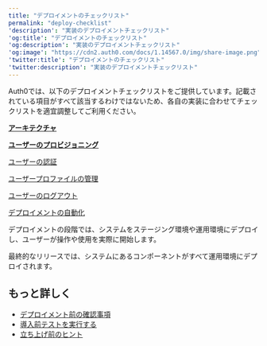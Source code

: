 ---
title: "デプロイメントのチェックリスト"
permalink: "deploy-checklist"
'description': "実装のデプロイメントチェックリスト"
'og:title': "デプロイメントのチェックリスト"
'og:description': "実装のデプロイメントチェックリスト"
'og:image': "https://cdn2.auth0.com/docs/1.14567.0/img/share-image.png"
'twitter:title': "デプロイメントのチェックリスト"
'twitter:description': "実装のデプロイメントチェックリスト"
---

Auth0では、以下のデプロイメントチェックリストをご提供しています。記載されている項目がすべて該当するわけではないため、各自の実装に合わせてチェックリストを適宜調整してご利用ください。

[**アーキテクチャ** ](https://auth0.com/docs/get-started/architecture-scenarios)

[**ユーザーのプロビジョニング** ](https://auth0.com/docs/manage-users)

[ユーザーの認証](https://auth0.com/docs/get-started/identity-fundamentals/authentication-and-authorization)

[ユーザープロファイルの管理](https://auth0.com/docs/manage-users/user-accounts/user-profiles)

[ユーザーのログアウト](https://auth0.com/docs/authenticate/login/logout)

[デプロイメントの自動化](https://marketplace.auth0.com/integrations/github-actions)

デプロイメントの段階では、システムをステージング環境や運用環境にデプロイし、ユーザーが操作や使用を実際に開始します。

最終的なリリースでは、システムにあるコンポーネントがすべて運用環境にデプロイされます。

## もっと詳しく

* [デプロイメント前の確認事項](/docs/ja-jp/deploy-monitor/pre-deployment-checks)
* [導入前テストを実行する](/docs/ja-jp/deploy-monitor/pre-deployment-checks/predeployment-tests)
* [立ち上げ前のヒント](/docs/ja-jp/deploy-monitor/pre-deployment-checks/pre-launch-tips)